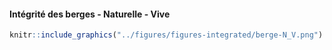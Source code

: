 #### Intégrité des berges - Naturelle - Vive {-}


<!-- -------------------------------------------------- -->

```r
knitr::include_graphics("../figures/figures-integrated/berge-N_V.png")
```

<br>
